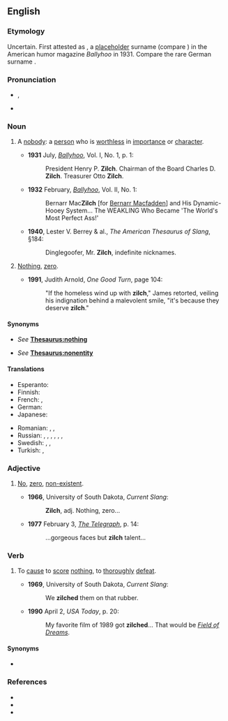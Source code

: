 {{also|Zilch}}
==English==
{{was wotd|2009|July|31}}

===Etymology===
Uncertain. First attested as {{m|en|Zilch}}, a [[placeholder]] surname (compare {{m|en|John Doe}}) in the American humor magazine ''Ballyhoo'' in 1931. Compare the rare German surname {{m|de|Zilch}}.

===Pronunciation===
* {{a|RP|GA}} {{enPR|zĭlch}}, {{IPA|/zɪltʃ/|lang=en}}
* {{rhymes|ɪltʃ|lang=en}}
{{rfap|lang=en}}

===Noun===
{{en-noun|~|es}}

# {{lb|en|countable|informal|archaic}} A [[nobody]]: a [[person]] who is [[worthless]] in [[importance]] or [[character]].
#* '''1931''' July, ''[[:w:Ballyhoo (magazine)|Ballyhoo]]'', Vol. I, No. 1, p. 1:
#*: President Henry P. '''Zilch'''. Chairman of the Board Charles D. '''Zilch'''. Treasurer Otto '''Zilch'''.
#* '''1932''' February, ''[[:w:Ballyhoo (magazine)|Ballyhoo]]'', Vol. II, No. 1:
#*: Bernarr Mac'''Zilch''' [for [[:w:Bernarr Macfadden|Bernarr Macfadden]]] and His Dynamic-Hooey System... The WEAKLING Who Became 'The World's Most Perfect Ass!'
#* '''1940''', Lester V. Berrey & al., ''The American Thesaurus of Slang'', §184:
#*: Dinglegoofer, Mr. '''Zilch''', indefinite nicknames.
# {{lb|en|uncountable|informal}} [[nothing|Nothing]], [[zero]].
#* '''1991''', Judith Arnold, ''One Good Turn‎'', page 104:
#*: "If the homeless wind up with '''zilch'''," James retorted, veiling his indignation behind a malevolent smile, "it's because they deserve '''zilch'''."

====Synonyms====
* {{sense|nothing}} ''See'' '''[[Thesaurus:nothing]]'''
* {{sense|nobody}} ''See'' '''[[Thesaurus:nonentity]]'''

====Translations====
<!--informal translations, formal ones go at 'nothing'-->
{{trans-top|''(informal)'' nothing}}
* Esperanto: {{t+|eo|nenio}}
* Finnish: {{t|fi|ei-kukaan}}
* French: {{t+|fr|que dalle}}, {{t+|fr|que pouic}}
* German: {{t+|de|nix}}
* Japanese: {{t|ja|何も|tr=nani mo}}
{{trans-mid}}
* Romanian: {{t+|ro|canci}}, {{t+|ro|ioc}}, {{t+|ro|boacă|f}}
* Russian: {{t+|ru|ничего́|tr=ničevó}}, {{qualifier|slang}} {{t|ru|ни черта́}}, {{t+|ru|ни фига́}}, {{t|ru|ни шиша́}}, {{t+|ru|ни хрена́}}, {{qualifier|vulgar}} {{t+|ru|ни хуя́}}, {{t+|ru|ни хера́}}
* Swedish: {{t+|sv|noll}}, {{t+|sv|nolla|c}}, {{t+|sv|ingenting}}
* Turkish: {{t+|tr|hiç}}, {{t+|tr|değersiz}}
{{trans-bottom}}

===Adjective===
{{en-adj|-}}

# {{lb|en|informal|mostly|_|US}} [[no|No]], [[zero]], [[non-existent]].
#* '''1966''', University of South Dakota, ''Current Slang'':
#*: '''Zilch''', adj. Nothing, zero...
#* '''1977''' February 3, ''[[:w:Telegraph (Brisbane)|The Telegraph]]'', p. 14:
#*: ...gorgeous faces but '''zilch''' talent...

===Verb===
{{en-verb|es}}

# {{lb|en|informal|US|_|sports}} To [[cause]] to [[score]] [[nothing]], to [[thoroughly]] [[defeat]].
#* '''1969''', University of South Dakota, ''Current Slang'':
#*: We '''zilched''' them on that rubber.
#* '''1990''' April 2, ''USA Today'', p. 20:
#*: My favorite film of 1989 got '''zilched'''... That would be ''[[:w:Field of Dreams|Field of Dreams]]''.

====Synonyms====
* {{l|en|shutout}}

===References===
* {{R:Etymonline}}
* {{R:OED Online|entry=zilch|code=232853|part of speech=n. (and adj.)|date=1986}}
* {{R:OED Online|entry=zilch|code=243643|part of speech=v|date=1993}}